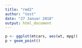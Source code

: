---
title: "rmd2"
author: "test"
date: "27 Januar 2018"
output: html_document
---

```{r setup, include=FALSE}

p <- ggplot(mtcars, aes(wt, mpg))
p + geom_point()

```
